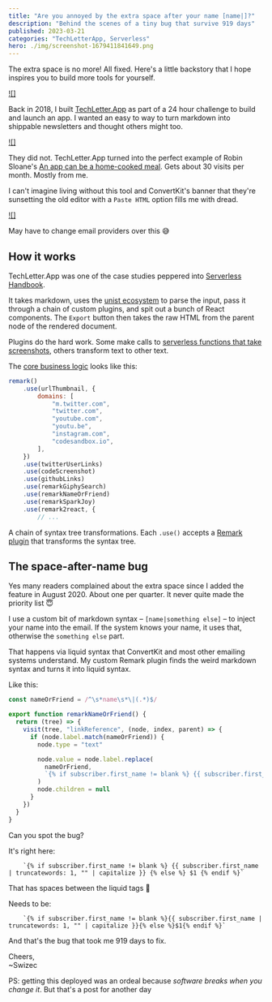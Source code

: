 ```yaml
---
title: "Are you annoyed by the extra space after your name [name|]?"
description: "Behind the scenes of a tiny bug that survive 919 days"
published: 2023-03-21
categories: "TechLetterApp, Serverless"
hero: ./img/screenshot-1679411841649.png
---
```


The extra space is no more! All fixed. Here's a little backstory that I hope inspires you to build more tools for yourself.

[![]](./img/R4Tg3Jpnga08ifc.png)

Back in 2018, I built [TechLetter.App](https://techletter.app) as part of a 24 hour challenge to build and launch an app. I wanted an easy to way to turn markdown into shippable newsletters and thought others might too.

[![]](./img/TechLetterApp-in-actionaj7e18.gif)

They did not. TechLetter.App turned into the perfect example of Robin Sloane's [An app can be a home-cooked meal](https://www.robinsloan.com/notes/home-cooked-app/). Gets about 30 visits per month. Mostly from me.

I can't imagine living without this tool and ConvertKit's banner that they're sunsetting the old editor with a `Paste HTML` option fills me with dread.

[![]](./img/ConvertKit-loves-their-new-editordhih2f.jpeg)

May have to change email providers over this 😅

## How it works

TechLetter.App was one of the case studies peppered into [Serverless Handbook](https://serverlesshandbook.dev).

It takes markdown, uses the [unist ecosystem](https://github.com/syntax-tree/unist) to parse the input, pass it through a chain of custom plugins, and spit out a bunch of React components. The `Export` button then takes the raw HTML from the parent node of the rendered document.

Plugins do the hard work. Some make calls to [serverless functions that take screenshots](https://swizec.com/blog/serverless-chrome-on-aws-lambda-the-guide-that-works-in-2019-and-beyond/), others transform text to other text.

The [core business logic](https://github.com/Swizec/letter-builder/blob/master/src/utils/useRemark.js#L21) looks like this:

```javascript
remark()
    .use(urlThumbnail, {
        domains: [
            "m.twitter.com",
            "twitter.com",
            "youtube.com",
            "youtu.be",
            "instagram.com",
            "codesandbox.io",
        ],
    })
    .use(twitterUserLinks)
    .use(codeScreenshot)
    .use(githubLinks)
    .use(remarkGiphySearch)
    .use(remarkNameOrFriend)
    .use(remarkSparkJoy)
    .use(remark2react, {
	    // ...
```

A chain of syntax tree transformations. Each `.use()` accepts a [Remark plugin](https://swizec.com/blog/how-to-build-a-remark-plugin-to-supercharge-your-static-site/) that transforms the syntax tree.

## The space-after-name bug

Yes many readers complained about the extra space since I added the feature in August 2020. About one per quarter. It never quite made the priority list 😇

I use a custom bit of markdown syntax – `[name|something else]` – to inject your name into the email. If the system knows your name, it uses that, otherwise the `something else` part.

That happens via liquid syntax that ConvertKit and most other emailing systems understand. My custom Remark plugin finds the weird markdown syntax and turns it into liquid syntax.

Like this:

```javascript
const nameOrFriend = /^\s*name\s*\|(.*)$/

export function remarkNameOrFriend() {
  return (tree) => {
    visit(tree, "linkReference", (node, index, parent) => {
      if (node.label.match(nameOrFriend)) {
        node.type = "text"

        node.value = node.label.replace(
          nameOrFriend,
          `{% if subscriber.first_name != blank %} {{ subscriber.first_name | truncatewords: 1, "" | capitalize }} {% else %} $1 {% endif %}`
        )
        node.children = null
      }
    })
  }
}
```

Can you spot the bug?

It's right here:

```liquid
    `{% if subscriber.first_name != blank %} {{ subscriber.first_name | truncatewords: 1, "" | capitalize }} {% else %} $1 {% endif %}`
```

That has spaces between the liquid tags 🤣

Needs to be:

```liquid
    `{% if subscriber.first_name != blank %}{{ subscriber.first_name | truncatewords: 1, "" | capitalize }}{% else %}$1{% endif %}`
```

And that's the bug that took me 919 days to fix.

Cheers,<br/>
~Swizec

PS: getting this deployed was an ordeal because _software breaks when you change it_. But that's a post for another day